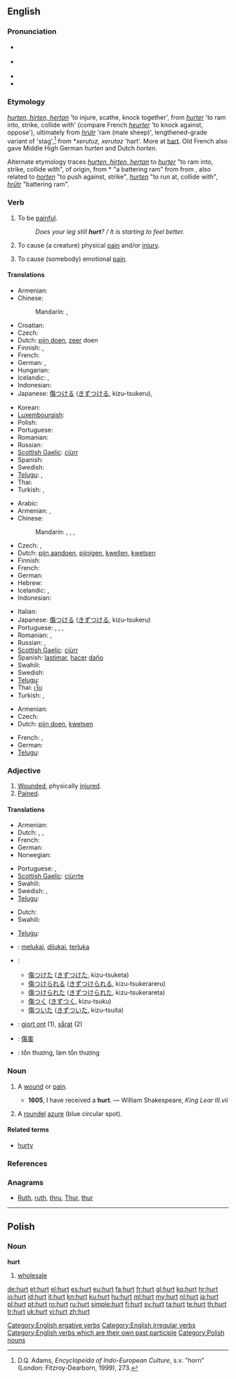 {{wikipedia|dab=Hurt}}
==English==

===Pronunciation===
* {{a|RP}} {{IPA|/hɜːt/}}
* {{a|GenAm}} {{IPA|/hɝt/}}
* {{audio|en-us-hurt.ogg|Audio (US)}}
* {{rhymes|ɜː(r)t}}

===Etymology===
{{etyl|enm}} ''[[hurten#Middle English|hurten, hirten, hertan]]'' 'to injure, scathe, knock together', from {{etyl|xno}} ''[[hurter#Old French|hurter]]'' 'to ram into, strike, collide with' (compare French ''[[heurter#French|heurter]]'' 'to knock against, oppose'), ultimately from {{etyl|non|-}} ''[[hrutr#Old Norse|hrútr]]'' 'ram (male sheep)', lengthened-grade variant of {{term|hjǫrtr|lang=non|sc=Latinx}} 'stag',<ref>D.Q. Adams, ''Encyclopeida of Indo-European Culture'', s.v. "horn" (London: Fitzroy-Dearborn, 1999), 273.</ref> from *''xerutuz, xerutaz'' 'hart'. More at [[hart]].
Old French also gave Middle High German ''hurten'' and Dutch ''horten''.

Alternate etymology traces {{etyl|enm}} ''[[hurten#Middle English|hurten, hirten, hertan]]'' to {{etyl|ONF.}} ''[[hurter#Old French|hurter]]'' "to ram into, strike, collide with", of {{etyl|gem}} origin, from {{etyl|frk}} *{{term||hūrt|lang=frk}} "a battering ram" from {{proto|Germanic|hrūtanan|to fall, beat|lang=en}} from {{proto|Indo-European|krow-|to fall, beat, break|lang=en}}, also related to {{etyl|nl|-}} ''[[horten#Dutch|horten]]'' "to push against, strike", {{etyl|gml|-}} ''[[hurten#Middle Low German|hurten]]'' "to run at, collide with", {{etyl|non|-}} ''[[hrutr#Old Norse|hrūtr]]'' "battering ram".

===Verb===
{{en-verb|hurts|hurting|hurt}}

# {{intransitive}} To be [[painful]].
#: ''Does your leg still '''hurt'''? / It is starting to feel better.''
# {{transitive}} To cause (a creature) physical [[pain]] and/or [[injury]].
# {{transitive}} To cause (somebody) emotional [[pain]].

====Translations====
{{trans-top|to be painful}}
* Armenian: {{t-|hy|ցավել|tr=c’avel}}
* Chinese:
*: Mandarin: {{qualifier|adjective}} {{t-|cmn|疼|tr=téng|sc=Hani}},  {{qualifier|adjective}} {{t-|cmn|痛|tr=tòng|sc=Hani}}
* Croatian: {{t+|hr|boljeti}}
* Czech: {{t-|cs|bolet}}
* Dutch: [[pijn doen]], [[zeer]] doen
* Finnish: {{t+|fi|sattua}}, {{t+|fi|koskea}}
* French: {{t+|fr|faire mal}}
* German: {{t+|de|weh tun}}, {{t+|de|schmerzen}}
* Hungarian: {{t+|hu|fáj}}
* Icelandic: {{t|is|vera vont}}, {{t|is|meiða}}
* Indonesian: {{t-|id|luka|alt=melukai|xs=Indonesian}}
* Japanese: [[傷つける]] ([[きずつける]], kizu-tsukeru),  {{qualifier|adjective}} {{t+|ja|痛い|tr=itai}}
{{trans-mid}}
* Korean: {{t+|ko|아프다|sc=Hang}}
* [[Luxembourgish]]: {{t|lb|wéi doen}}
* Polish: {{t+|pl|boleć}}
* Portuguese: {{t+|pt|doer}}
* Romanian: {{t+|ro|durea}}
* Russian: {{t+|ru|болеть|tr=bolét'}}
* [[Scottish Gaelic]]: [[ciùrr]]
* Spanish: {{t-|es|doler}}
* Swedish: {{t-|sv|göra ont}}
* [[Telugu]]: {{t|te|బాధాకరం|tr=badhakaram|sc=Telu}}, {{t|te|నొప్పించు|tr=nopiincu|sc=Telu}}
* Thai: {{t+|th|เจ็บ}}
* Turkish: {{t+|tr|ağrımak}}, {{t+|tr|acımak}}
{{trans-bottom}}

{{trans-top|to cause physical pain}}
* Arabic: {{t+|ar|جرح|tr=jaraHa}}
* Armenian: {{t|hy|ցավեցնել|tr=c’avec’nel}},  {{t|hy|վնասել|tr=vnasel}}
* Chinese:
*: Mandarin: {{t-|cmn|傷害|sc=Hani}},  {{t-|cmn|伤害|tr=shānghài|sc=Hani}},  {{t-|cmn|傷|sc=Hani}},  {{t-|cmn|伤|tr=shāng|sc=Hani}}
* Czech: {{t-|cs|ranit}}, {{t-|cs|poranit}}
* Dutch: [[pijn aandoen]], [[pijnigen]], [[kwellen]], [[kwetsen]]
* Finnish: {{t+|fi|satuttaa}}
* French: {{t+|fr|blesser}}
* German: {{t+|de|verletzen}}
* Hebrew: {{t|he|לפגוע|tr=lif-'go-a|sc=Hebr}}
* Icelandic: {{t-|is|særa}}, {{t-|is|meiða}}
* Indonesian: {{t-|id|luka|alt=melukai|xs=Indonesian}}
{{trans-mid}}
* Italian: {{t+|it|ferire}}
* Japanese: [[傷つける]] ([[きずつける]], kizu-tsukeru)
* Portuguese: {{t+|pt|ferir}},  {{t+|pt|machucar}}, {{t|pt|magoar}}, {{t|pt|aleijar}}
* Romanian: {{t+|ro|răni}},  {{t-|ro|vătăma}}
* Russian: {{t|ru|причинять боль|tr=pričinját' bol'}},  {{t|ru|причинить боль|tr=pričinít' bol'}}
* [[Scottish Gaelic]]: [[ciùrr]]
* Spanish: [[lastimar]], [[hacer]] [[daño]]
* Swahili: {{t+|sw|kilemba|xs=Swahili}}
* Swedish: {{t|sv|såra}}
* [[Telugu]]: {{t|te|గాయము చేయు|tr=gayamu ceyu|sc=Telu}}
* Thai: [[เจ็บ]]
* Turkish: {{t+|tr|acıtmak}}, {{t+|tr|ağrıtmak}}
{{trans-bottom}}

{{trans-top|to cause emotional pain}}
* Armenian: {{t|hy|ցավեցնել|tr=c’avec’nel}}
* Czech: {{t-|cs|ranit}}
* Dutch: [[pijn doen]], [[kwetsen]]
{{trans-mid}}
* French: {{t+|fr|faire mal}}, {{t|fr|blesser}}
* German: {{t+|de|quälen}}
* [[Telugu]]: {{t|te|మనసు మెలిపెట్టు|tr=manasu melipettu|sc=Telu}}
{{trans-bottom}}

===Adjective===
{{infl|en|adjective}}

# [[wounded|Wounded]], physically [[injured]].
# [[pained|Pained]].

====Translations====
{{trans-top|wounded, injured}}
* Armenian: {{t|hy|վիրավոր|tr=viravor}}
* Dutch: {{t+|nl|gekwetst}}, {{t+|nl|gewond}}, {{t-|nl|geblesseerd}}
* French: {{t+|fr|blessé}}
* German: {{t+|de|verletzt}}
* Norwegian: {{t-|no|skadet}}
{{trans-mid}}
* Portuguese: {{t+|pt|machucado}},  {{t|pt|ferido}}
* [[Scottish Gaelic]]: [[ciùrrte]]
* Swahili: {{t+|sw|kilemba|xs=Swahili}}
* Swedish: {{t|sv|skadad}},  {{t|sv|sårad}}
* [[Telugu]]: {{t|te|గాయపడు|tr=gayapadu|sc=Telu}}
{{trans-bottom}}

{{trans-top|pained}}
* Dutch: {{t|nl|pijn gedaan}}
* Swahili: {{t+|sw|kilemba|xs=Swahili}}
{{trans-mid}}
* [[Telugu]]: {{t|te|బాధపడిన|tr=badhapadina|sc=Telu}}
{{trans-bottom}}

{{checktrans-top}}
* {{ttbc|id}}: [[luka|melukai]], [[luka|dilukai]], [[luka|terluka]]
* {{ttbc|ja}}:
** [[傷つけた]] ([[きずつけた]], kizu-tsuketa)
** [[傷つけられる]] ([[きずつけられる]], kizu-tsukerareru)
** [[傷つけられた]] ([[きずつけられた]], kizu-tsukerareta)
** [[傷つく]] ([[きずつく]], kizu-tsuku)
** [[傷ついた]] ([[きずついた]], kizu-tsuita)
* {{ttbc|sv}}: [[gjort ont]] (1), [[sårat]] (2)
* {{ttbc|zh}}: [[傷害]]
* {{ttbc|vi}}: tổn thương, làm tổn thương
{{trans-bottom}}

===Noun===
{{en-noun}}

# {{archaic}} A [[wound]] or [[pain]].
#* '''1605''', I have received a '''hurt'''. — William Shakespeare, ''King Lear III.vii''
# {{heraldiccharge}} A [[roundel]] [[azure]] (blue circular spot).

====Related terms====
* [[hurty]]

===References===
<references/>

===Anagrams===
* [[Ruth#English|Ruth]], [[ruth#English|ruth]], [[thru#English|thru]], [[Thur#English|Thur]], [[thur#English|thur]]

[[Category:English ergative verbs]]
[[Category:English irregular verbs]]
[[Category:English verbs which are their own past participle]]

----

==Polish==

===Noun===
'''hurt'''

# [[wholesale]]

[[Category:Polish nouns]]

[[de:hurt]]
[[et:hurt]]
[[el:hurt]]
[[es:hurt]]
[[eu:hurt]]
[[fa:hurt]]
[[fr:hurt]]
[[gl:hurt]]
[[ko:hurt]]
[[hr:hurt]]
[[io:hurt]]
[[id:hurt]]
[[it:hurt]]
[[kn:hurt]]
[[ku:hurt]]
[[hu:hurt]]
[[ml:hurt]]
[[my:hurt]]
[[nl:hurt]]
[[ja:hurt]]
[[pl:hurt]]
[[pt:hurt]]
[[ro:hurt]]
[[ru:hurt]]
[[simple:hurt]]
[[fi:hurt]]
[[sv:hurt]]
[[ta:hurt]]
[[te:hurt]]
[[th:hurt]]
[[tr:hurt]]
[[uk:hurt]]
[[vi:hurt]]
[[zh:hurt]]